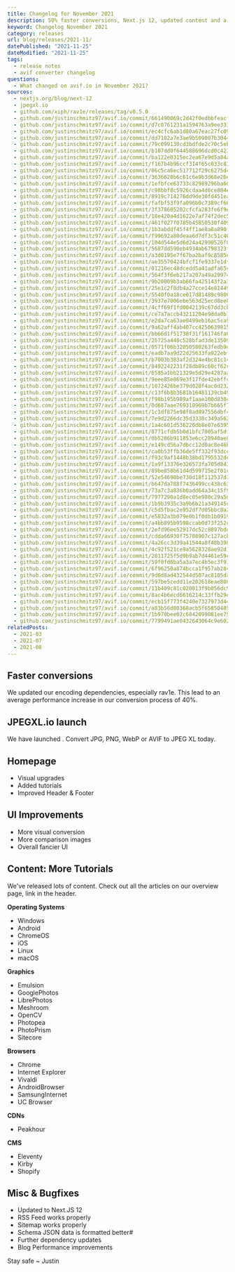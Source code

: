 ```yaml
---
title: Changelog for November 2021
description: 50% faster conversions, Next.js 12, updated content and a giant FAQ. Stay exicted for more.
keyword: Changelog November 2021
category: releases
url: blog/releases/2021-11/
datePublished: "2021-11-25"
dateModified: "2021-11-25"
tags:
  - release notes
  - avif converter changelog
questions:
  - What changed on avif.io in November 2021?
sources:
  - nextjs.org/blog/next-12
  - jpegxl.io
  - github.com/xiph/rav1e/releases/tag/v0.5.0
  - github.com/justinschmitz97/avif.io/commit/661490069c2d42f0edbbfeacfa4da3a6496c9cc3
  - github.com/justinschmitz97/avif.io/commit/d7c0761231a1594763a9ee3316a5537b4e1e8e39
  - github.com/justinschmitz97/avif.io/commit/ec4cfc6ab1d80a67eac27fc090a8e702e97bcd8d
  - github.com/justinschmitz97/avif.io/commit/dd7102a7e3ae9b509007b304462c5db7a34aa588
  - github.com/justinschmitz97/avif.io/commit/79c099130cd3bdfde2c70c5eb9d53d6c6c82ab5b
  - github.com/justinschmitz97/avif.io/commit/b107dd0f644588696dcd0c423498ddd5784b8436
  - github.com/justinschmitz97/avif.io/commit/ba122e0315ec2ea67e9d5a84af618dfbaffe4632
  - github.com/justinschmitz97/avif.io/commit/f167b4b96ccf314f65c033c834491f569d1cdd16
  - github.com/justinschmitz97/avif.io/commit/06c5ca6ec517712f29c6275d42953b7f48213c59
  - github.com/justinschmitz97/avif.io/commit/3636628b6c61c6e9b3d68e26ef58bc262110c570
  - github.com/justinschmitz97/avif.io/commit/1efbfce63733c82989296ba60ed84ae2bb31119c
  - github.com/justinschmitz97/avif.io/commit/c98bbf8c5926cdaa4d6ce884e2100e32a67643f3
  - github.com/justinschmitz97/avif.io/commit/8919c714276dd9de30fd451eae4a4d166177657d
  - github.com/justinschmitz97/avif.io/commit/fafbf53f9fa096b0c7389cf662ac3f2d750c22eb
  - github.com/justinschmitz97/avif.io/commit/3f378605202cfcfa283fe6f9e857a938670dc0d7
  - github.com/justinschmitz97/avif.io/commit/18e420a4d1622e7af74f2dec50a50dbc5e92cfdf
  - github.com/justinschmitz97/avif.io/commit/461f027f0785b45850530f409a0479bc9ba324b9
  - github.com/justinschmitz97/avif.io/commit/1b3abddf45f4ff1ae8a8a890f67f3b3bf68b6b99
  - github.com/justinschmitz97/avif.io/commit/f99692a80deaa6d7df3c51c4052a81798e59776b
  - github.com/justinschmitz97/avif.io/commit/104d544e5d6d24a42990526f84b15703c1a46222
  - github.com/justinschmitz97/avif.io/commit/5687dd590eb4934ab6798323f8fe5a39972d106f
  - github.com/justinschmitz97/avif.io/commit/a3d0195e7f67ba2baf9c8585eb9a6d31c0db838d
  - github.com/justinschmitz97/avif.io/commit/ae35570424bfcf1fe9337e1df59da8cc4101484d
  - github.com/justinschmitz97/avif.io/commit/01216ec48dcedd5a41adfa65c4210eea7f6785a8
  - github.com/justinschmitz97/avif.io/commit/564f3f6eb217a207a49a299745d8443e3ddc4629
  - github.com/justinschmitz97/avif.io/commit/9b20009b3ab66fa425143f2a3e06b2234c30d5cd
  - github.com/justinschmitz97/avif.io/commit/25e1c2f8db4a27cce14e81449f43e74c7086116a
  - github.com/justinschmitz97/avif.io/commit/5540f0a18ce017d81489c9800c81e75610d14480
  - github.com/justinschmitz97/avif.io/commit/3937e7006ebe563d25ecd8ee8c28c2e93f059131
  - github.com/justinschmitz97/avif.io/commit/4cff69f1fd0042139c67dd3cb49164e21ae6e030
  - github.com/justinschmitz97/avif.io/commit/ce7a7accb43211204e9dda0b75c3cb572e608a80
  - github.com/justinschmitz97/avif.io/commit/e2da7ca63ae0499eb16ac5ca9db1a5846a6b8567
  - github.com/justinschmitz97/avif.io/commit/9a62aff4ab407cc4250639815fa6557383d8d8d7
  - github.com/justinschmitz97/avif.io/commit/bb66d1f51738f31f161746fa043fdc8799ca3cee
  - github.com/justinschmitz97/avif.io/commit/25725a440c528bfad3de13509d23cac8ef44c185
  - github.com/justinschmitz97/avif.io/commit/0571f06b32050580263fedb9d54646e1943d6783
  - github.com/justinschmitz97/avif.io/commit/eadb7aa9d22d25633fa922ebf1924f10ad7b0ca0
  - github.com/justinschmitz97/avif.io/commit/b7003b383af2d324e4bc81c14f0d3ff441d5ab6b
  - github.com/justinschmitz97/avif.io/commit/8492242231f28db89c60cf62c9acb0f2d5e6cea7
  - github.com/justinschmitz97/avif.io/commit/6585a1bb21329e5d29e4287aa3ec2794ed4fe2bf
  - github.com/justinschmitz97/avif.io/commit/9eee85e869e3f17fde42ebffcfc490db746b89c5
  - github.com/justinschmitz97/avif.io/commit/1072426be379d028f4ac0d2321d45af4cbbf69ea
  - github.com/justinschmitz97/avif.io/commit/c13f6b8b3681b16481139cb49de98354c6574b68
  - github.com/justinschmitz97/avif.io/commit/f98b195b989af1aae100d8304c86034b5f688007
  - github.com/justinschmitz97/avif.io/commit/0d687aae769310969b7b665f7f646b40e7073605
  - github.com/justinschmitz97/avif.io/commit/1c1df875e98f8ad897556dbf486ca65fb21775e8
  - github.com/justinschmitz97/avif.io/commit/7e9d2266dc35d3330c349a562fecc63e00ac2137
  - github.com/justinschmitz97/avif.io/commit/1a4c601d536226db8e07e63951fdb73271a89860
  - github.com/justinschmitz97/avif.io/commit/8771cfdb5b0d1bfc7005af5dfb0e03c4cb4c63a3
  - github.com/justinschmitz97/avif.io/commit/0b5286b911853e6cc28940ae8eaabb8c4648dede
  - github.com/justinschmitz97/avif.io/commit/e149cd56a7dbcc12d0ac8e46bc078f31d0525f86
  - github.com/justinschmitz97/avif.io/commit/ca0b53ffb36de5ff332f93dccfdbf577ef980d9b
  - github.com/justinschmitz97/avif.io/commit/f93c9af1448b38bd1795532de515f478d79f11d9
  - github.com/justinschmitz97/avif.io/commit/1a9f13376e326573fa705d843ff25fc6629ecb49
  - github.com/justinschmitz97/avif.io/commit/89be858b61d4d599715e2f01c8f451a1a69f7aa8
  - github.com/justinschmitz97/avif.io/commit/52e54690be730d18f112537d7d2ffbfbcf1af440
  - github.com/justinschmitz97/avif.io/commit/b647da788f7436499cc438c6363394375664d4b8
  - github.com/justinschmitz97/avif.io/commit/73a7c3a836b0add64a34c15f90ad8dbfb37931a5
  - github.com/justinschmitz97/avif.io/commit/7977290a1d8ec05e980c29a5d37416f105be4371
  - github.com/justinschmitz97/avif.io/commit/1b9b3935c3a9b6b21a349145c40cadab8c811d4c
  - github.com/justinschmitz97/avif.io/commit/c5d5fbac2e952df7d05bbc8a2181dfa93bc7e51e
  - github.com/justinschmitz97/avif.io/commit/e5832a3b079e0b1f0db1b0919f37cb3a5842be6d
  - github.com/justinschmitz97/avif.io/commit/a4bb895b9598ccab0d73f252c4003166d0d7989f
  - github.com/justinschmitz97/avif.io/commit/2efd96ee52917dc52c8897bde9bf8c974a555e95
  - github.com/justinschmitz97/avif.io/commit/cdda66930f75708907c127acb27864e58c5b626f
  - github.com/justinschmitz97/avif.io/commit/4a26cc3d39a41544a8f48b398e648c23f6d8340e
  - github.com/justinschmitz97/avif.io/commit/4c92f521ce9a5628328ae92d1e4e7d177caaccc9
  - github.com/justinschmitz97/avif.io/commit/2011725f5d9b9ab7d4461e59ca3d83ab44a3e2e7
  - github.com/justinschmitz97/avif.io/commit/59f0fd6ba5a3a7ec4b5ec3f918ec9287f41836f5
  - github.com/justinschmitz97/avif.io/commit/6f96250a874bcca1f957ab2846d99340b32d269a
  - github.com/justinschmitz97/avif.io/commit/9d6d8ad432544d507ac8105da1e415f77ce746b7
  - github.com/justinschmitz97/avif.io/commit/597be5cedd11e202618eae8002831122b513cf7a
  - github.com/justinschmitz97/avif.io/commit/11b409c81c020013f9b056dc9bddaa349eb7601b
  - github.com/justinschmitz97/avif.io/commit/8ac4b6ecd6616214c33ffb29e7983d68cf60bc0c
  - github.com/justinschmitz97/avif.io/commit/ecb15f773f4240e7327973d4428825f3a6f4e97c
  - github.com/justinschmitz97/avif.io/commit/a83b56d80368acb5f658504852346a76147305cc
  - github.com/justinschmitz97/avif.io/commit/1b970bee02c6842099081ee75a32a30f6fef8763
  - github.com/justinschmitz97/avif.io/commit/7799491ae0432643064c9e6028d5ecf362a9d464
relatedPosts:
  - 2021-03
  - 2021-07
  - 2021-08
---
```


## Faster conversions

We updated our encoding dependencies, especially rav1e. This lead to an average performance increase in our conversion process of 40%.

## JPEGXL.io launch

We have launched <Link href="jpegxl.io/" text="Jpegxl.io, a free bulk image converter for the JPEG XL format"/>. Convert JPG, PNG, WebP or AVIF to JPEG XL today.

## Homepage

- Visual upgrades
- Added tutorials
- Improved Header & Footer

## UI Improvements

- More visual conversion
- More comparison images
- Overall fancier UI

## Content: More Tutorials

We've released lots of content. Check out all the articles on our overview page, link in the header.

**Operating Systems**

- Windows
- Android
- ChromeOS
- iOS
- Linux
- macOS

**Graphics**

- Emulsion
- GooglePhotos
- LibrePhotos
- Meshroom
- OpenCV
- Photopea
- PhotoPrism
- Sitecore

**Browsers**

- Chrome
- Internet Explorer
- Vivaldi
- AndroidBrowser
- SamsungInternet
- UC Browser

**CDNs**

- Peakhour

**CMS**

- Eleventy
- Kirby
- Shopify

## Misc & Bugfixes

- Updated to Next.JS 12
- RSS Feed works properly
- Sitemap works properly
- Schema JSON data is formatted better#
- Further dependency updates
- Blog Performance improvements

Stay safe ~ Justin
